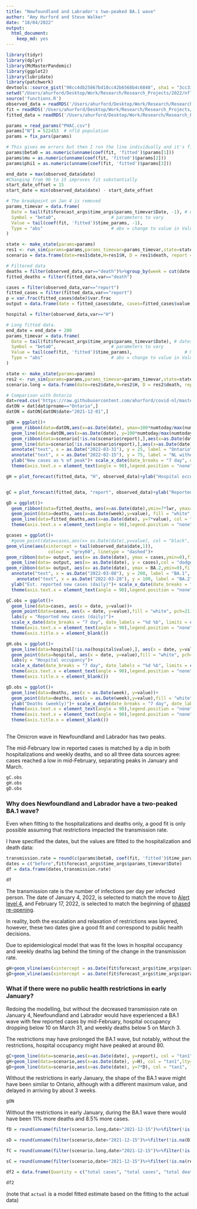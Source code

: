 ```yaml
---
title: "Newfoundland and Labrador's two-peaked BA.1 wave"
author: "Amy Hurford and Steve Walker"
date: "18/04/2022"
output: 
  html_document: 
    keep_md: yes
---
```


```r
library(tidyr)
library(dplyr)
library(McMasterPandemic)
library(ggplot2)
library(lubridate)
library(patchwork)
devtools::source_gist("98cc4db25867bd18cc42b6568b4c6848", sha1 = "3cc333562e")
setwd("/Users/ahurford/Desktop/Work/Research/Research_Projects/2022/nfld-macpan")
source('functions.R')
observed_data = readRDS('/Users/ahurford/Desktop/Work/Research/Research_Projects/2022/nfld-macpan/initial_model/initial_model_files/observed_data2.rds')
fit = readRDS('/Users/ahurford/Desktop/Work/Research/Research_Projects/2022/nfld-macpan/initial_model/initial_model_files/fit.rds')
fitted_data = readRDS('/Users/ahurford/Desktop/Work/Research/Research_Projects/2022/nfld-macpan/initial_model/initial_model_files/fitted_data.rds')

params = read_params("PHAC.csv")
params["N"] = 522453  # nfld population
params = fix_pars(params)

# This gives me errors but then I run the line individually and it's fine
params$beta0 = as.numeric(unname(coef(fit, 'fitted')$params[1]))
params$mu = as.numeric(unname(coef(fit, 'fitted')$params[2]))
params$phi1 = as.numeric(unname(coef(fit, 'fitted')$params[3]))

end_date = max(observed_data$date)
#Changing from 90 to 15 improves fit substantially
start_date_offset = 15
start_date = min(observed_data$date) - start_date_offset

# The breakpoint on Jan 4 is removed
params_timevar = data.frame(
  Date = tail(fit$forecast_args$time_args$params_timevar$Date, -1), # dates of breakpoints
  Symbol = "beta0",                     # parameters to vary
  Value = tail(coef(fit, 'fitted')$time_params, -1),                    # NA means calibrate to data
  Type = "abs"                          # abs = change to value in Value col
)

state <- make_state(params=params)
res1 <- run_sim(params=params,params_timevar=params_timevar,state=state, start_date=start_date, end_date=end_date)
scenario = data.frame(date=res1$date,H=res1$H, D = res1$death, report = res1$report, cumRep = res1$cumRep)

# Filtered data
deaths = filter(observed_data,var=="death")%>%group_by(week = cut(date, "week")) %>% summarise(value = sum(value))
fitted_deaths = filter(fitted_data,var=="death")

cases = filter(observed_data,var=="report")
fitted_cases = filter(fitted_data,var=="report")
p = var.frac(fitted_cases$date)$var.frac
output = data.frame(date = fitted_cases$date, cases=fitted_cases$value, BA.2 = p*fitted_cases$value)

hospital = filter(observed_data,var=="H")

# Long fitted data.
end_date = end_date + 200
params_timevar = data.frame(
  Date = tail(fit$forecast_args$time_args$params_timevar$Date), # dates of breakpoints
  Symbol = "beta0",                     # parameters to vary
  Value = tail(coef(fit, 'fitted')$time_params),                    # NA means calibrate to data
  Type = "abs"                          # abs = change to value in Value col
)

state <- make_state(params=params)
res2 <- run_sim(params=params,params_timevar=params_timevar,state=state, start_date=start_date, end_date=end_date)
scenario.long = data.frame(date=res2$date,H=res2$H, D = res2$death, report = res2$report, cumRep = res2$cumRep)

```

```r
# Comparison with Ontario
dat=read.csv('https://raw.githubusercontent.com/ahurford/covid-nl/master/covid19-download.csv', fill=TRUE)
datON = dat[dat$prname=="Ontario",]
datON = datON[datON$date>"2021-12-01",]
```

```r
gON = ggplot()+
  geom_ribbon(data=datON,aes(x=as.Date(date), ymax=100*numtoday/max(numtoday), ymin=0), fill = "mediumaquamarine", alpha = 0.3)+
  geom_line(data=datON,aes(x=as.Date(date), y=100*numtoday/max(numtoday)), col = "mediumaquamarine")+
  geom_ribbon(data=scenario[!is.na(scenario$report),],aes(x=as.Date(date), ymax=100*report/max(report), ymin=0), fill = "tan1",alpha=0.3)+
  geom_line(data=scenario[!is.na(scenario$report),],aes(x=as.Date(date), y=100*report/max(report)), col = "tan1",lty=1)+
  annotate("text", x = as.Date("2022-03-31"), y = 25, label = "Ontario", col="mediumaquamarine")+
  annotate("text", x = as.Date("2022-02-15"), y = 75, label = "NL without\nrestrictions in\nearly Jan", col = "tan1")+
  ylab("New cases as % of peak")+ scale_x_date(date_breaks = "7 day", date_labels = "%d %b")+
  theme(axis.text.x = element_text(angle = 90),legend.position = "none")+xlab("")

gH = plot_forecast(fitted_data, "H", observed_data)+ylab("Hospital occupancy")


gC = plot_forecast(fitted_data, "report", observed_data)+ylab("Reported new cases (daily)")

gD = ggplot()+
  geom_ribbon(data=fitted_deaths, aes(x=as.Date(date),ymin=7*lwr, ymax=7*upr), alpha = 0.3, fill = "dodgerblue")+
  geom_point(data=deaths, aes(x=as.Date(week),y=value), fill = "white", pch=21)+
  geom_line(data=fitted_deaths,aes(x=as.Date(date), y=7*value), col = "dodgerblue")+ylab("Deaths (weekly)")+ scale_x_date(date_breaks = "7 day", date_labels = "%d %b")+
  theme(axis.text.x = element_text(angle = 90),legend.position = "none")+xlab("")

gcases = ggplot()+
  #geom_point(data=cases,aes(x= as.Date(date),y=value), col = "black", pch=21, fill = "white")+
geom_vline(aes(xintercept = tail(observed_data$date,1)),
                colour = "grey60", linetype = "dashed")+
geom_ribbon(data= output, aes(x= as.Date(date), ymax = cases,ymin=0),fill = "dodgerblue", alpha = 0.3)+
  geom_line(data= output, aes(x= as.Date(date), y = cases),col = "dodgerblue", alpha = 0.3)+
geom_ribbon(data= output, aes(x= as.Date(date), ymax = BA.2,ymin=0),fill = "blue", alpha = 0.3)+
  annotate("text", x = as.Date("2022-03-08"), y = 200, label = "BA.1", col = "dodgerblue")+
    annotate("text", x = as.Date("2022-03-28"), y = 100, label = "BA.2", col="darkblue")+
  ylab("Est. reported new cases (daily)")+ scale_x_date(date_breaks = "7 day", date_labels = "%d %b", limits = c(as.Date("2021-12-15"), tail(as.Date(fitted_cases$date),1)))+
  theme(axis.text.x = element_text(angle = 90),legend.position = "none")+xlab("")

```

```r
gC.obs = ggplot()+
  geom_line(data=cases, aes(x = date, y=value))+
  geom_point(data=cases, aes(x = date, y=value),fill = "white", pch=21)+
  labs(y = "Reported new cases (daily)")+
  scale_x_date(date_breaks = "7 day", date_labels = "%d %b", limits = c(as.Date("2021-12-15"),tail(as.Date(fitted_cases$date),1)))+
  theme(axis.text.x = element_text(angle = 90),legend.position = "none")+
  theme(axis.title.x = element_blank())

gH.obs = ggplot()+
  geom_line(data=hospital[!is.na(hospital$value),], aes(x = date, y=value))+
  geom_point(data=hospital, aes(x = date, y=value),fill = "white", pch=21)+
  labs(y = "Hospital occupancy")+
  scale_x_date(date_breaks = "7 day", date_labels = "%d %b", limits = c(as.Date("2021-12-15"),tail(as.Date(fitted_cases$date),1)))+
  theme(axis.text.x = element_text(angle = 90),legend.position = "none")+
  theme(axis.title.x = element_blank())

gD.obs = ggplot()+
  geom_line(data=deaths, aes(x = as.Date(week), y=value))+
  geom_point(data=deaths, aes(x = as.Date(week),y=value),fill = "white", pch=21)+
  ylab("Deaths (weekly)")+ scale_x_date(date_breaks = "7 day", date_labels = "%d %b",limits = c(as.Date("2021-12-15"),tail(as.Date(deaths$week),1)))+
  theme(axis.text.x = element_text(angle = 90),legend.position = "none")+xlab("")+
  theme(axis.text.x = element_text(angle = 90),legend.position = "none")+
  theme(axis.title.x = element_blank())
```

## {-}

The Omicron wave in Newfoundland and Labrador has two peaks.

The mid-February low in reported cases is matched by a dip in both hospitalizations and weekly deaths, and so all three data sources agree: cases reached a low in mid-February, separating peaks in January and March.

```r
gC.obs
gH.obs
gD.obs
```

### Why does Newfoundland and Labrador have a two-peaked BA.1 wave?

Even when fitting to the hospitalizations and deaths only, a good fit is only possible assuming that restrictions impacted the transmission rate.

I have specified the dates, but the values are fitted to the hospitalization and death data:

```r
transmission.rate = round(c(params$beta0, coef(fit, 'fitted')$time_params),2)
dates = c("before",fit$forecast_args$time_args$params_timevar$Date)
df = data.frame(dates,transmission.rate)
```

```r
df
```

The transmission rate is the number of infections per day per infected person. The date of January 4, 2022, is selected to match the move to [Alert level 4](https://www.gov.nl.ca/releases/2022/health/0103n02/), and February 17, 2022, is selected to match the beginning of [phased re-opening](https://www.gov.nl.ca/releases/2022/health/0217n04/).

In reality, both the escalation and relaxation of restrictions was layered, however, these two dates give a good fit and correspond to public health decisions.

Due to epidemiological model that was fit the lows in hospital occupancy and weekly deaths lag behind the timing of the change in the transmission rate.

```r
gH+geom_vline(aes(xintercept = as.Date(fit$forecast_args$time_args$params_timevar$Date[1])),colour = "grey60", linetype = "dashed")+geom_vline(aes(xintercept = as.Date(fit$forecast_args$time_args$params_timevar$Date[2])),colour = "grey60", linetype = "dashed")
gD+geom_vline(aes(xintercept = as.Date(fit$forecast_args$time_args$params_timevar$Date[1])),colour = "grey60", linetype = "dashed")+geom_vline(aes(xintercept = as.Date(fit$forecast_args$time_args$params_timevar$Date[2])),colour = "grey60", linetype = "dashed")
```


### What if there were no public health restrictions in early January?

Redoing the modelling, but without the decreased transmission rate on January 4, Newfoundland and Labrador would have experienced a BA.1 wave with few reported cases by mid-February, hospital occupancy dropping below 10 on March 31, and weekly deaths below 5 on March 3.

The restrictions may have prolonged the BA.1 wave, but notably, without the restrictions, hospital occupancy might have peaked at around 80.

```r
gC+geom_line(data=scenario,aes(x=as.Date(date), y=report), col = "tan1",lty=1)+geom_ribbon(data=scenario,aes(x=as.Date(date), ymax=report, ymin=0), fill = "tan1",alpha = 0.3)
gH+geom_line(data=scenario,aes(x=as.Date(date), y=H), col = "tan1",lty=1)+geom_ribbon(data=scenario,aes(x=as.Date(date), ymax=H, ymin=0), fill = "tan1",alpha = 0.3)
gD+geom_line(data=scenario,aes(x=as.Date(date), y=7*D), col = "tan1", lty=1)+geom_ribbon(data=scenario,aes(x=as.Date(date), ymax=7*D, ymin=0), fill = "tan1",alpha = 0.3)
```

Without the restrictions in early January, the shape of the BA.1 wave might have been similar to Ontario, although with a different maximum value, and delayed in arriving by about 3 weeks.

```r
gON
```

Without the restrictions in early January, during the BA.1 wave there would have been 11% more deaths and 8.5% more cases. 

```r
fD = round(unname(filter(scenario.long,date>"2021-12-15")%>%filter(!is.na(D))%>%summarize(sum(D))))

sD = round(unname(filter(scenario,date>"2021-12-15")%>%filter(!is.na(D))%>%summarize(sum(D))))

fC = round(unname(filter(scenario.long,date>"2021-12-15")%>%filter(!is.na(report))%>%summarize(sum(report))))

sC = round(unname(filter(scenario,date>"2021-12-15")%>%filter(!is.na(report))%>%summarize(sum(report))))

df2 = data.frame(Quantity = c("total cases", "total cases", "total deaths", "total deaths"), Scenario = c("actual", "no restrictions", "actual", "no restrictions"), Value = c(45535, 50660, 188, 204))
```


```r
df2
```

(note that `actual` is a model fitted estimate based on the fitting to the actual data)